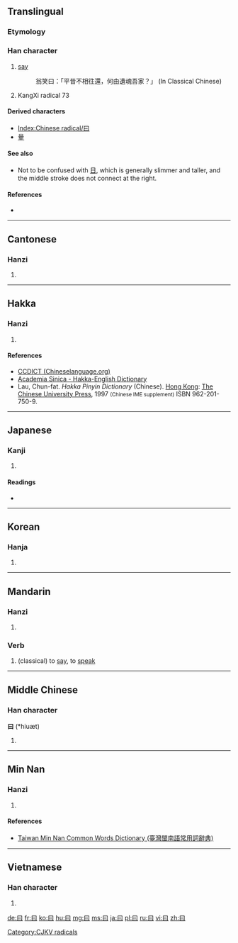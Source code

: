 {{also|日|臼|白}}
==Translingual==
{{stroke order|type=animate}}
===Etymology===
{{Han etyl}}
===Han character===
{{Han char|rn=73|rad=曰|as=00|sn=4|four=6010<sub>0</sub>|canj=日 (A), X日 (XA)|ids=⿴[[囗]][[一]]}}

# [[say]]
#: 翁笑曰：「平昔不相往還，何由遺魂吾家？」 (In Classical Chinese)
# KangXi radical 73

====Derived characters====
* [[Index:Chinese radical/曰]]
* [[量]]

====See also====
* Not to be confused with [[日]], which is generally slimmer and taller, and the middle stroke does not connect at the right.

====References====
* {{Han ref|kx=0502.010|dkj=14278|dj=0872.300|hdz=21482.020|uh=66F0|ud=26352|bh=A4EA|bd=42218}}

----

==Cantonese==

===Hanzi===
{{yue-hanzi|jyut=|y=yeuk6, yut6}}

# {{defn|lang=yue|sort=曰00}}

----

==Hakka==

===Hanzi===
{{hak-hanzi|poj=yet|gd=jat<sup>7</sup> [Meixian], zet<sup>7</sup> [Hailu], jet<sup>7</sup> [Siyan, Kwangtung], jet<sup>8</sup> [Bao'an, Dongguan]|hpy=yad6}}

# {{defn|lang=hak|sort=曰00}}

====References====
*[http://www.chinalanguage.com/dictionaries/?mode=view&view=chardict&query=%E6%9B%B0 CCDICT (Chineselanguage.org)]
*[http://minhakka.ling.sinica.edu.tw/bkg/hakyin/search.php?DETAIL=1&LIMIT=id=56552&dbname=su_tian_1&graph=2 Academia Sinica - Hakka-English Dictionary]
*Lau, Chun-fat. ''Hakka Pinyin Dictionary'' (Chinese). [[Hong Kong]]: [[w:Chinese University of Hong Kong|The Chinese University Press]], 1997 <small>(Chinese IME supplement)</small> ISBN 962-201-750-9.

----

==Japanese==

===Kanji===
{{ja-kanji|grade=9|rs=曰00}}

# {{defn|lang=ja|sort=曰00}}

====Readings====
* {{ja-readings
|goon=[[おち]] (ochi) < [[をち]] (wochi)
|kanon=[[えつ]] (etsu) < [[ゑつ]] (wetsu)
|kun=[[いう]] (iu), [[いわく]] (iwaku), [[のたまわく]] (notamawaku)}}

----

==Korean==

===Hanja===
{{ko-hanja|hangeul=왈|eumhun=|rv=wal|mr=wal|y=wal}}

# {{defn|lang=ko|sort=曰00}}

----

==Mandarin==

===Hanzi===
{{cmn-hanzi|pin=[[yuē]] ([[yue1]])|wg=yüeh<sup>1</sup>}}

# {{defn|lang=cmn|sort=曰00}}

===Verb===
{{cmn-verb|ts|pin=yuē|pint=yue1|rs=曰00}}

# (classical) to [[say]], to [[speak]]

----

==Middle Chinese==

===Han character===
'''曰''' (*hiuæt)<!--asterisk signifies that this is a reconstructed pronunciation-->

# {{defn|lang=ltc|sort=曰00}}

----

==Min Nan==

===Hanzi===
{{nan-hanzi|poj=|tlpa=ua̍t (uat<sup>8</sup>)}}

# {{defn|lang=nan|sort=曰00}}

====References====
*[http://twblg.dict.edu.tw/holodict_new/index.html Taiwan Min Nan Common Words Dictionary (臺灣閩南語常用詞辭典)]

----

==Vietnamese==

===Han character===
{{vi-hantu|[[viết]], [[vất]], [[vết]], [[vít]]|rs=曰00}}

# {{defn|lang=vi|sort=曰00}}

[[Category:CJKV radicals]]

[[de:曰]]
[[fr:曰]]
[[ko:曰]]
[[hu:曰]]
[[mg:曰]]
[[ms:曰]]
[[ja:曰]]
[[pl:曰]]
[[ru:曰]]
[[vi:曰]]
[[zh:曰]]